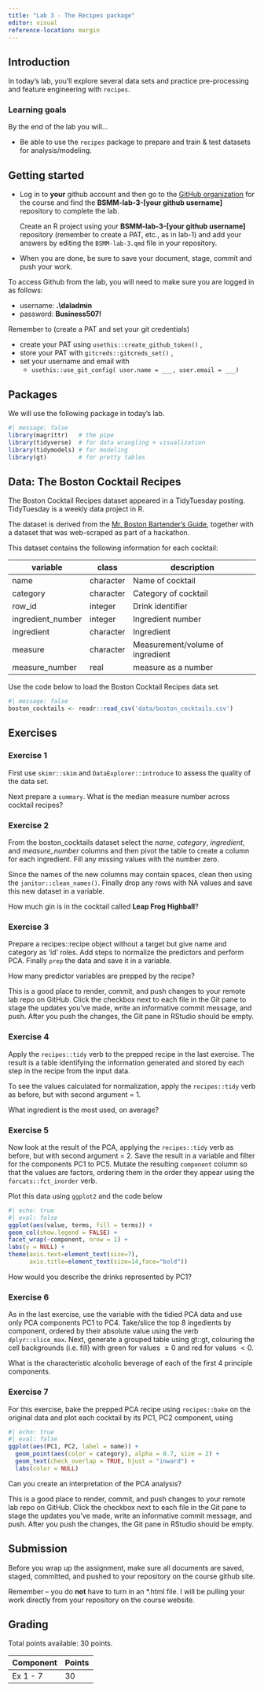 ```yaml
---
title: "Lab 3 - The Recipes package"
editor: visual
reference-location: margin
---
```


## Introduction

In today's lab, you'll explore several data sets and practice pre-processing and feature engineering with `recipes`.

### Learning goals

By the end of the lab you will...

-   Be able to use the `recipes` package to prepare and train & test datasets for analysis/modeling.

## Getting started

-   Log in to **your** github account and then go to the [GitHub organization](https://github.com/bsmm-8740-fall-2023) for the course and find the **BSMM-lab-3-\[your github username\]** repository to complete the lab.

    Create an R project using your **BSMM-lab-3-\[your github username\]** repository (remember to create a PAT, etc., as in lab-1) and add your answers by editing the `BSMM-lab-3.qmd` file in your repository.

-   When you are done, be sure to save your document, stage, commit and push your work.

::: callout-important
To access Github from the lab, you will need to make sure you are logged in as follows:

-   username: **.\\daladmin**
-   password: **Business507!**

Remember to (create a PAT and set your git credentials)

-   create your PAT using `usethis::create_github_token()` ,
-   store your PAT with `gitcreds::gitcreds_set()` ,
-   set your username and email with
    -   `usethis::use_git_config( user.name = ___, user.email = ___)`
:::

## Packages

We will use the following package in today's lab.

```r
#| message: false
library(magrittr)   # the pipe
library(tidyverse)  # for data wrangling + visualization
library(tidymodels) # for modeling
library(gt)         # for pretty tables
```

## Data: The Boston Cocktail Recipes

The Boston Cocktail Recipes dataset appeared in a TidyTuesday posting. TidyTuesday is a weekly data project in R.

The dataset is derived from the [Mr. Boston Bartender's Guide](http://swizzle.ru/uploads/article_file/17/mr_boston.pdf), together with a dataset that was web-scraped as part of a hackathon.

This dataset contains the following information for each cocktail:

| variable          | class     | description                      |
|-------------------|-----------|----------------------------------|
| name              | character | Name of cocktail                 |
| category          | character | Category of cocktail             |
| row_id            | integer   | Drink identifier                 |
| ingredient_number | integer   | Ingredient number                |
| ingredient        | character | Ingredient                       |
| measure           | character | Measurement/volume of ingredient |
| measure_number    | real      | measure as a number              |

Use the code below to load the Boston Cocktail Recipes data set.

```r
#| message: false
boston_cocktails <- readr::read_csv('data/boston_cocktails.csv')
```

## Exercises

### Exercise 1

First use `skimr::skim` and `DataExplorer::introduce` to assess the quality of the data set.

Next prepare a `summary`. What is the median measure number across cocktail recipes?

### Exercise 2

From the boston_cocktails dataset select the *name*, *category*, *ingredient*, and *measure_number* columns and then pivot the table to create a column for each ingredient. Fill any missing values with the number zero.

Since the names of the new columns may contain spaces, clean then using the `janitor::clean_names()`. Finally drop any rows with NA values and save this new dataset in a variable.

How much gin is in the cocktail called **Leap Frog Highball**?

### Exercise 3

Prepare a recipes::recipe object without a target but give name and category as 'id' roles. Add steps to normalize the predictors and perform PCA. Finally `prep` the data and save it in a variable.

How many predictor variables are prepped by the recipe?

::: render-commit-push
This is a good place to render, commit, and push changes to your remote lab repo on GitHub. Click the checkbox next to each file in the Git pane to stage the updates you've made, write an informative commit message, and push. After you push the changes, the Git pane in RStudio should be empty.
:::

### Exercise 4

Apply the `recipes::tidy` verb to the prepped recipe in the last exercise. The result is a table identifying the information generated and stored by each step in the recipe from the input data.

To see the values calculated for normalization, apply the `recipes::tidy` verb as before, but with second argument = 1.

What ingredient is the most used, on average?

### Exercise 5

Now look at the result of the PCA, applying the `recipes::tidy` verb as before, but with second argument = 2. Save the result in a variable and filter for the components PC1 to PC5. Mutate the resulting `component` column so that the values are factors, ordering them in the order they appear using the `forcats::fct_inorder` verb.

Plot this data using `ggplot2` and the code below

```r
#| echo: true
#| eval: false
ggplot(aes(value, terms, fill = terms)) +
geom_col(show.legend = FALSE) +
facet_wrap(~component, nrow = 1) +
labs(y = NULL) +
theme(axis.text=element_text(size=7),
      axis.title=element_text(size=14,face="bold"))
```

How would you describe the drinks represented by PC1?

### Exercise 6

As in the last exercise, use the variable with the tidied PCA data and use only PCA components PC1 to PC4. Take/slice the top 8 ingedients by component, ordered by their absolute value using the verb `dplyr::slice_max`. Next, generate a grouped table using gt::gt, colouring the cell backgrounds (i.e. fill) with green for values $\ge0$ and red for values $<0$.

What is the characteristic alcoholic beverage of each of the first 4 principle components.

### Exercise 7

For this exercise, bake the prepped PCA recipe using `recipes::bake` on the original data and plot each cocktail by its PC1, PC2 component, using

```r
#| echo: true
#| eval: false
ggplot(aes(PC1, PC2, label = name)) +
  geom_point(aes(color = category), alpha = 0.7, size = 2) +
  geom_text(check_overlap = TRUE, hjust = "inward") + 
  labs(color = NULL)
```

Can you create an interpretation of the PCA analysis?

::: render-commit-push
This is a good place to render, commit, and push changes to your remote lab repo on GitHub. Click the checkbox next to each file in the Git pane to stage the updates you've made, write an informative commit message, and push. After you push the changes, the Git pane in RStudio should be empty.
:::

## Submission

::: callout-warning
Before you wrap up the assignment, make sure all documents are saved, staged, committed, and pushed to your repository on the course github site.

Remember -- you do **not** have to turn in an \*.html file. I will be pulling your work directly from your repository on the course website.
:::

## Grading

Total points available: 30 points.

| Component | Points |
|-----------|--------|
| Ex 1 - 7  | 30     |
